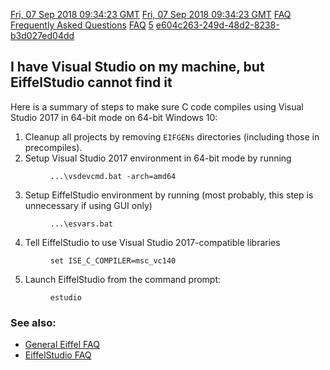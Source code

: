 [[Property:modification_date|Fri, 07 Sep 2018 09:34:23 GMT]]
[[Property:publication_date|Fri, 07 Sep 2018 09:34:23 GMT]]
[[Property:title|FAQ]]
[[Property:description|Frequently Asked Questions]]
[[Property:link_title|FAQ]]
[[Property:weight|5]]
[[Property:uuid|e604c263-249d-48d2-8238-b3d027ed04dd]]

== I have Visual Studio on my machine, but EiffelStudio cannot find it ==

Here is a summary of steps to make sure C code compiles using Visual Studio 2017 in 64-bit mode on 64-bit Windows 10:

# Cleanup all projects by removing <code lang="sh">EIFGENs</code> directories (including those in precompiles).
# Setup Visual Studio 2017 environment in 64-bit mode by running
#:<code lang="sh">...\vsdevcmd.bat -arch=amd64</code>
# Setup EiffelStudio environment by running (most probably, this step is unnecessary if using GUI only)
#:<code lang="sh">...\esvars.bat</code>
# Tell EiffelStudio to use Visual Studio 2017-compatible libraries
#:<code lang="sh">set ISE_C_COMPILER=msc_vc140</code>
# Launch EiffelStudio from the command prompt:
#:<code lang="sh">estudio</code>


=== See also: ===
* [https://www.eiffel.com/resources/faqs/eiffel-language/ General Eiffel FAQ]
* [https://www.eiffel.com/resources/faqs/eiffel-studio/ EiffelStudio FAQ]

